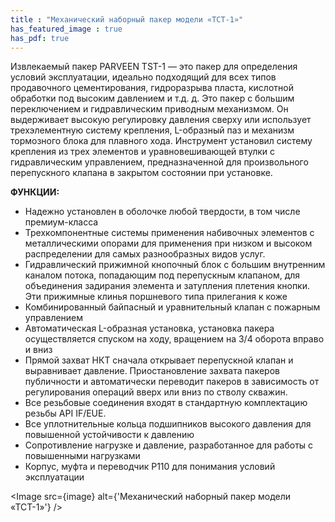 ```yaml
---
title : "Механический наборный пакер модели «ТСТ-1»"
has_featured_image : true
has_pdf: true
---
```


Извлекаемый пакер PARVEEN TST-1 — это пакер для определения условий эксплуатации, идеально подходящий для всех типов продавочного цементирования, гидроразрыва пласта, кислотной обработки под высоким давлением и т.д. д. Это пакер с большим переключением и гидравлическим приводным механизмом. Он выдерживает высокую регулировку давления сверху или использует трехэлементную систему крепления, L-образный паз и механизм тормозного блока для плавного хода. Инструмент установил систему крепления из трех элементов и уравновешивающей втулки с гидравлическим управлением, предназначенной для произвольного перепускного клапана в закрытом состоянии при установке.

**ФУНКЦИИ:**

* Надежно установлен в оболочке любой твердости, в том числе премиум-класса
* Трехкомпонентные системы применения набивочных элементов с металлическими опорами для применения при низком и высоком распределении для самых разнообразных видов услуг.
* Гидравлический прижимной кнопочный блок с большим внутренним каналом потока, попадающим под перепускным клапаном, для объединения задирания элемента и затупления плетения кнопки. Эти прижимные клинья поршневого типа прилегания к коже
* Комбинированный байпасный и уравнительный клапан с пожарным управлением
* Автоматическая L-образная установка, установка пакера осуществляется спуском на ходу, вращением на 3/4 оборота вправо и вниз
* Прямой захват НКТ сначала открывает перепускной клапан и выравнивает давление. Приостановление захвата пакеров публичности и автоматически переводит пакеров в зависимость от регулирования операций вверх или вниз по стволу скважин.
* Все резьбовые соединения входят в стандартную комплектацию резьбы API IF/EUE.
* Все уплотнительные кольца подшипников высокого давления для повышенной устойчивости к давлению
* Сопротивление нагрузке и давление, разработанное для работы с повышенными нагрузками
* Корпус, муфта и переводчик P110 для понимания условий эксплуатации


<Image src={image} alt={'Механический наборный пакер модели «ТСТ-1»'} />